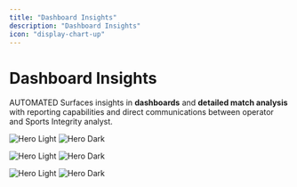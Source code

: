 ```yaml
---
title: "Dashboard Insights"
description: "Dashboard Insights"
icon: "display-chart-up"
---
```


# Dashboard Insights

AUTOMATED Surfaces insights in **dashboards** and **detailed match analysis** with reporting capabilities and direct communications between operator and Sports Integrity analyst.


<img
  className="block dark:hidden"
  src="/images/SI-pic3-light.png"
  alt="Hero Light"
/>
<img
  className="hidden dark:block"
  src="/images/SI-pic3-dark.png"
  alt="Hero Dark"
/>

<img
  className="block dark:hidden"
  src="/images/SI-pic4-light.png"
  alt="Hero Light"
/>
<img
  className="hidden dark:block"
  src="/images/SI-pic4-dark.png"
  alt="Hero Dark"
/>

<img
  className="block dark:hidden"
  src="/images/SI-pic5-light.png"
  alt="Hero Light"
/>
<img
  className="hidden dark:block"
  src="/images/SI-pic5-dark.png"
  alt="Hero Dark"
/>

